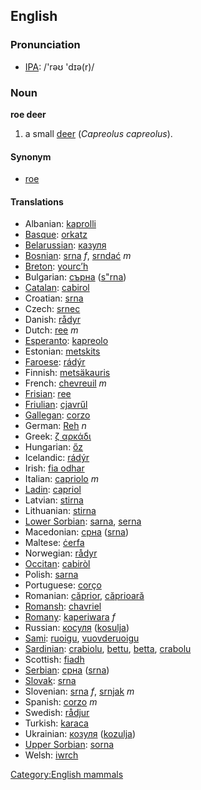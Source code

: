 ==English==
=== Pronunciation ===
*[[w:IPA|IPA]]: /'rəʊ 'dɪə(r)/

=== Noun ===
'''roe deer'''

# a small [[deer]] (''Capreolus capreolus'').

====Synonym====
*[[roe]]

==== Translations ====
*Albanian: [[kaprolli]]
*[[Basque]]: [[orkatz]]
*[[Belarussian]]: [[казуля]]
*[[Bosnian]]: [[srna]] ''f'', [[srndać]] ''m''
*[[Breton]]: [[yourc’h]]
*Bulgarian: [[сърна]] ([[s"rna]])
*[[Catalan]]: [[cabirol]]
*Croatian: [[srna]]
*Czech: [[srnec]]
*Danish: [[rådyr]]
*Dutch: [[ree]] ''m''
*[[Esperanto]]: [[kapreolo]]
*Estonian: [[metskits]]
*[[Faroese]]: [[rádýr]]
*Finnish: [[metsäkauris]]
*French: [[chevreuil]] ''m''
*[[Frisian]]: [[ree]]
*[[Friulian]]: [[cjavrűl]]
*[[Gallegan]]: [[corzo]]
*German: [[Reh]] ''n''
*Greek: [[ζ αρκάδι]] '' ''
*Hungarian: [[őz]]
*Icelandic: [[rádýr]]
*Irish: [[fia odhar]]
*Italian: [[capriolo]] ''m''
*[[Ladin]]: [[capriol]]
*Latvian: [[stirna]]
*Lithuanian: [[stirna]]
*[[Lower Sorbian]]: [[sarna]], [[serna]]
*Macedonian: [[срна]] ([[srna]])
*Maltese: [[ċerfa]]
*Norwegian: [[rådyr]]
*[[Occitan]]: [[cabiròl]]
*Polish: [[sarna]] '' ''
*Portuguese: [[corço]]
*Romanian: [[căprior]], [[căprioară]]
*[[Romansh]]: [[chavriel]]
*[[Romany]]: [[kaperiwara]] ''f''
*Russian: [[косуля]] ([[kosulja]]) '' ''
*[[Sami]]: [[ruoigu]], [[vuovderuoigu]]
*[[Sardinian]]: [[crabiolu]], [[bettu]], [[betta]], [[crabolu]]
*Scottish: [[fiadh]]
*[[Serbian]]: [[срна]] ([[srna]])
*[[Slovak]]: [[srna]]
*Slovenian: [[srna]] ''f'', [[srnjak]] ''m''
*Spanish: [[corzo]] ''m''
*Swedish: [[rådjur]]
*Turkish: [[karaca]]
*Ukrainian: [[козуля]] ([[kozulja]])
*[[Upper Sorbian]]: [[sorna]]
*Welsh: [[iwrch]]

[[Category:English mammals]]